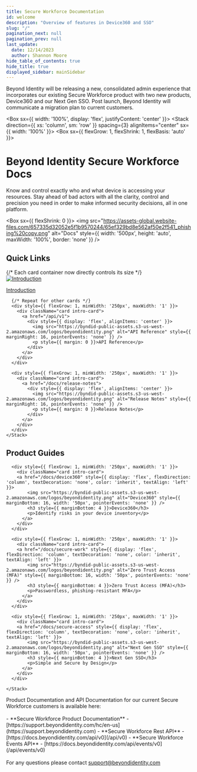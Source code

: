 ```yaml
---
title: Secure Workforce Documentation
id: welcome
description: "Overview of features in Device360 and SSO"
slug: "/"
pagination_next: null
pagination_prev: null
last_update:
  date: 12/14/2023
  author: Shannon Moore
hide_table_of_contents: true
hide_title: true
displayed_sidebar: mainSidebar
---
```



<Admonition type="caution" icon="" title="">
Beyond Identity will be releasing a new, consolidated admin experience that incorporates our existing Secure Workforce product with two new products, Device360 and our Next Gen SSO. Post launch, Beyond Identity will communicate a migration plan to current customers.
</Admonition>

<Box sx={{ width: '100%', display: 'flex', justifyContent: 'center' }}>
  <Stack direction={{ xs: 'column', sm: 'row' }} spacing={3} alignItems="center" sx={{ width: '100%' }}>
  <Box sx={{ flexGrow: 1, flexShrink: 1, flexBasis: 'auto' }}>
    <h1>Beyond Identity Secure Workforce Docs</h1>
    <p>Know and control exactly who and what device is accessing your resources. Stay ahead of bad actors with all the clarity, control and precision you need in order to make informed security decisions, all in one platform.</p>
  </Box>
  <Box sx={{ flexShrink: 0 }}>
    <img src="https://assets-global.website-files.com/657335d32052e5f1b9570244/65ef329bd8e562af50e2f541_phishing%20copy.png" alt="Docs" style={{ width: '500px', height: 'auto', maxWidth: '100%', border: 'none' }} />
  </Box>
  </Stack>
</Box>


<section className="intro-cards">
  <h2>Quick Links</h2>
  <div className="container intro-cards">
    <Stack direction={{ xs: 'column', sm: 'row' }} spacing={3} justifyContent="space-between" flexWrap="wrap">
      {/* Each card container now directly controls its size */}
      <div style={{ flexGrow: 1, minWidth: '250px', maxWidth: '1' }}>
        <div className="card intro-card">
          <a href="/docs/what-is-secure-workforce">
            <div style={{ display: 'flex', alignItems: 'center' }}>
              <img src="https://byndid-public-assets.s3-us-west-2.amazonaws.com/logos/beyondidentity.png" alt="Introduction" style={{ marginRight: 16, pointerEvents: 'none' }} />
              <p style={{ margin: 0 }}>Introduction</p>
            </div>
          </a>
        </div>
      </div>

      {/* Repeat for other cards */}
      <div style={{ flexGrow: 1, minWidth: '250px', maxWidth: '1' }}>
        <div className="card intro-card">
          <a href="/api/v1">
            <div style={{ display: 'flex', alignItems: 'center' }}>
              <img src="https://byndid-public-assets.s3-us-west-2.amazonaws.com/logos/beyondidentity.png" alt="API Reference" style={{ marginRight: 16, pointerEvents: 'none' }} />
              <p style={{ margin: 0 }}>API Reference</p>
            </div>
          </a>
        </div>
      </div>

      <div style={{ flexGrow: 1, minWidth: '250px', maxWidth: '1' }}>
        <div className="card intro-card">
          <a href="/docs/release-notes">
            <div style={{ display: 'flex', alignItems: 'center' }}>
              <img src="https://byndid-public-assets.s3-us-west-2.amazonaws.com/logos/beyondidentity.png" alt="Release Notes" style={{ marginRight: 16, pointerEvents: 'none' }} />
              <p style={{ margin: 0 }}>Release Notes</p>
            </div>
          </a>
        </div>
      </div>
    </Stack>
  </div>
</section>


<section className="intro-cards">
  <h2>Product Guides</h2>
  <div className="container intro-cards">
    <Stack direction={{ xs: 'column', sm: 'row' }} spacing={3} justifyContent="space-between" flexWrap="wrap">

      <div style={{ flexGrow: 1, minWidth: '250px', maxWidth: '1' }}>
        <div className="card intro-card">
        <a href="/docs/device360" style={{ display: 'flex', flexDirection: 'column', textDecoration: 'none', color: 'inherit', textAlign: 'left' }}>
            <img src="https://byndid-public-assets.s3-us-west-2.amazonaws.com/logos/beyondidentity.png" alt="Device360" style={{ marginBottom: 16, width: '50px', pointerEvents: 'none' }} />
            <h3 style={{ marginBottom: 4 }}>Device360</h3>
            <p>Identify risks in your device inventory</p>
          </a>
        </div>
      </div>

      <div style={{ flexGrow: 1, minWidth: '250px', maxWidth: '1' }}>
        <div className="card intro-card">
        <a href="/docs/secure-work" style={{ display: 'flex', flexDirection: 'column', textDecoration: 'none', color: 'inherit', textAlign: 'left' }}>
            <img src="https://byndid-public-assets.s3-us-west-2.amazonaws.com/logos/beyondidentity.png" alt="Zero Trust Access (MFA)" style={{ marginBottom: 16, width: '50px', pointerEvents: 'none' }} />
            <h3 style={{ marginBottom: 4 }}>Zero Trust Access (MFA)</h3>
            <p>Passwordless, phishing-resistant MFA</p>
          </a>
        </div>
      </div>

      <div style={{ flexGrow: 1, minWidth: '250px', maxWidth: '1' }}>
        <div className="card intro-card">
        <a href="/docs/secure-access" style={{ display: 'flex', flexDirection: 'column', textDecoration: 'none', color: 'inherit', textAlign: 'left' }}>
            <img src="https://byndid-public-assets.s3-us-west-2.amazonaws.com/logos/beyondidentity.png" alt="Next Gen SSO" style={{ marginBottom: 16, width: '50px', pointerEvents: 'none' }} />
            <h3 style={{ marginBottom: 4 }}>Next Gen SSO</h3>
            <p>Simple and Secure by Design</p>
          </a>
        </div>
      </div>

    </Stack>
  </div>
</section>

<div style={{ backgroundColor: '#F6F6F6', marginRight: '10px', marginTop: '30px', padding: '30px', borderRadius: '10px' }}>
      Product Documentation and API Documentation for our current Secure Workforce customers is available here:
      <br></br>
      - **Secure Workforce Product Documentation** - [https://support.beyondidentity.com/hc/en-us](https://support.beyondidentity.com)
      - **Secure Workforce Rest API** - [https://docs.beyondidentity.com/api/v0](/api/v0)
      - **Secure Workforce Events API** - [https://docs.beyondidentity.com/api/events/v0](/api/events/v0)
      <br></br>
      For any questions please contact <a href="mailto:support@beyondidentity.com">support@beyondidentity.com</a>
  </div>
